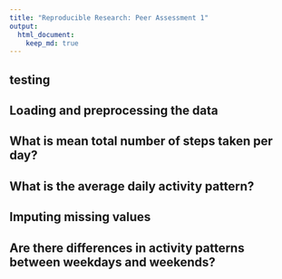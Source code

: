 ```yaml
---
title: "Reproducible Research: Peer Assessment 1"
output: 
  html_document:
    keep_md: true
---
```

## testing

## Loading and preprocessing the data



## What is mean total number of steps taken per day?



## What is the average daily activity pattern?



## Imputing missing values



## Are there differences in activity patterns between weekdays and weekends?
